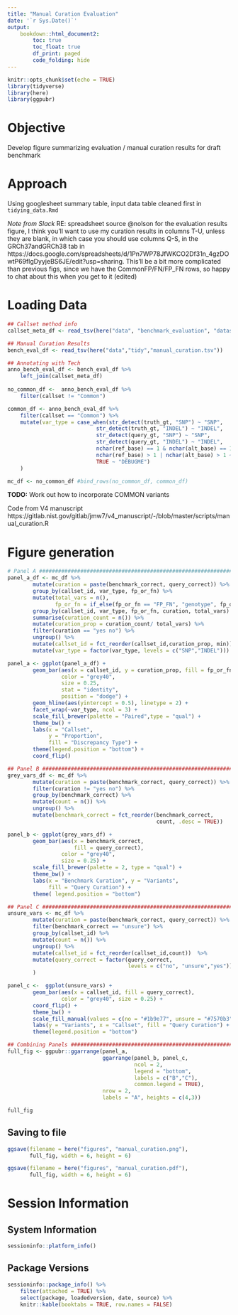 ```yaml
---
title: "Manual Curation Evaluation"
date: '`r Sys.Date()`'
output: 
    bookdown::html_document2:
        toc: true
        toc_float: true
        df_print: paged
        code_folding: hide
---
```


```r
knitr::opts_chunk$set(echo = TRUE)
library(tidyverse)
library(here)
library(ggpubr)
```

# Objective
Develop figure summarizing evaluation / manual curation results for draft benchmark

# Approach
Using googlesheet summary table, input data table cleaned first in `tidying_data.Rmd` 

_Note from Slack_ RE: spreadsheet source 
    @nolson for the evaluation results figure, I think you'll want to use my curation results in columns T-U, unless they are blank, in which case you should use columns Q-S, in the GRCh37andGRCh38 tab in https://docs.google.com/spreadsheets/d/1Pn7WP78JfWKCO2Df31n_4gzDOwtP69flgDyyjeBS6JE/edit?usp=sharing.  This'll be a bit more complicated than previous figs, since we have the CommonFP/FN/FP_FN rows, so happy to chat about this when you get to it (edited) 


# Loading Data
```r

## Callset method info
callset_meta_df <- read_tsv(here("data", "benchmark_evaluation", "dataset_names.tsv"))

## Manual Curation Results
bench_eval_df <- read_tsv(here("data","tidy","manual_curation.tsv"))

## Annotating with Tech
anno_bench_eval_df <- bench_eval_df %>% 
    left_join(callset_meta_df)
    
no_common_df <-  anno_bench_eval_df %>%
    filter(callset != "Common")

common_df <- anno_bench_eval_df %>%
    filter(callset == "Common") %>% 
    mutate(var_type = case_when(str_detect(truth_gt, "SNP") ~ "SNP",
                            str_detect(truth_gt, "INDEL") ~ "INDEL",
                            str_detect(query_gt, "SNP") ~ "SNP",
                            str_detect(query_gt, "INDEL") ~ "INDEL",
                            nchar(ref_base) == 1 & nchar(alt_base) == 1 ~ "SNP",
                            nchar(ref_base) > 1 | nchar(alt_base) > 1 ~ "INDEL",
                            TRUE ~ "DEBUGME")
    )

mc_df <- no_common_df #bind_rows(no_common_df, common_df)
```
__TODO:__ Work out how to incorporate COMMON variants

Code from V4 manuscript
https://gitlab.nist.gov/gitlab/jmw7/v4_manuscript/-/blob/master/scripts/manual_curation.R 


# Figure generation
```r
# Panel A #####################################################################
panel_a_df <- mc_df %>% 
        mutate(curation = paste(benchmark_correct, query_correct)) %>% 
        group_by(callset_id, var_type, fp_or_fn) %>% 
        mutate(total_vars = n(),
               fp_or_fn = if_else(fp_or_fn == "FP_FN", "genotype", fp_or_fn)) %>% 
        group_by(callset_id, var_type, fp_or_fn, curation, total_vars) %>%
        summarise(curation_count = n()) %>% 
        mutate(curation_prop = curation_count/ total_vars) %>% 
        filter(curation == "yes no") %>%
        ungroup() %>% 
        mutate(callset_id = fct_reorder(callset_id,curation_prop, min)) %>% 
        mutate(var_type = factor(var_type, levels = c("SNP","INDEL")))

panel_a <- ggplot(panel_a_df) +
        geom_bar(aes(x = callset_id, y = curation_prop, fill = fp_or_fn),
                 color = "grey40",
                 size = 0.25,
                 stat = "identity",
                 position = "dodge") +
        geom_hline(aes(yintercept = 0.5), linetype = 2) +
        facet_wrap(~var_type, ncol = 3) +
        scale_fill_brewer(palette = "Paired",type = "qual") + 
        theme_bw() +
        labs(x = "Callset",
             y = "Proportion",
             fill = "Discrepancy Type") +
        theme(legend.position = "bottom") + 
        coord_flip()

## Panel B #####################################################################
grey_vars_df <- mc_df %>%
        mutate(curation = paste(benchmark_correct, query_correct)) %>%
        filter(curation != "yes no") %>%
        group_by(benchmark_correct) %>%
        mutate(count = n()) %>%
        ungroup() %>%
        mutate(benchmark_correct = fct_reorder(benchmark_correct,
                                               count, .desc = TRUE)) 

panel_b <- ggplot(grey_vars_df) +
        geom_bar(aes(x = benchmark_correct, 
                     fill = query_correct),
                 color = "grey40",
                 size = 0.25) +
        scale_fill_brewer(palette = 2, type = "qual") + 
        theme_bw() +
        labs(x = "Benchmark Curation", y = "Variants", 
             fill = "Query Curation") + 
        theme( legend.position = "bottom")

## Panel C #####################################################################
unsure_vars <- mc_df %>%
        mutate(curation = paste(benchmark_correct, query_correct)) %>%
        filter(benchmark_correct == "unsure") %>% 
        group_by(callset_id) %>%
        mutate(count = n()) %>%
        ungroup() %>%
        mutate(callset_id = fct_reorder(callset_id,count))  %>%
        mutate(query_correct = factor(query_correct, 
                                      levels = c("no", "unsure","yes"))
        )

panel_c <-  ggplot(unsure_vars) +
        geom_bar(aes(x = callset_id, fill = query_correct),
                 color = "grey40", size = 0.25) + 
        coord_flip() + 
        theme_bw() + 
        scale_fill_manual(values = c(no = "#1b9e77", unsure = "#7570b3")) +
        labs(y = "Variants", x = "Callset", fill = "Query Curation") +
        theme(legend.position = "bottom")

## Combining Panels ############################################################
full_fig <- ggpubr::ggarrange(panel_a,  
                              ggarrange(panel_b, panel_c, 
                                        ncol = 2, 
                                        legend = "bottom",
                                        labels = c("B","C"),
                                        common.legend = TRUE),
                              nrow = 2,
                              labels = "A", heights = c(4,3))

```

```r
full_fig
```


## Saving to file
```r
ggsave(filename = here("figures", "manual_curation.png"), 
       full_fig, width = 6, height = 6)

ggsave(filename = here("figures", "manual_curation.pdf"), 
       full_fig, width = 6, height = 6)

```


# Session Information
## System Information
```r
sessioninfo::platform_info()
```


## Package Versions
```r
sessioninfo::package_info() %>% 
    filter(attached = TRUE) %>% 
    select(package, loadedversion, date, source) %>%
    knitr::kable(booktabs = TRUE, row.names = FALSE)
```